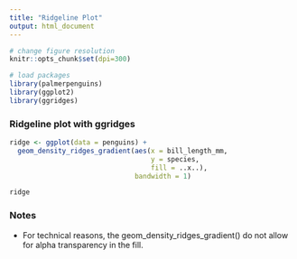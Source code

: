 ```yaml
---
title: "Ridgeline Plot"
output: html_document
---
```


```r
# change figure resolution
knitr::opts_chunk$set(dpi=300)

# load packages
library(palmerpenguins)
library(ggplot2)
library(ggridges)
```

### Ridgeline plot with ggridges
```r
ridge <- ggplot(data = penguins) +
  geom_density_ridges_gradient(aes(x = bill_length_mm,
                                   y = species,
                                   fill = ..x..),
                               bandwidth = 1)

ridge
```

### Notes
- For technical reasons, the geom_density_ridges_gradient() do not allow for alpha transparency in the fill.